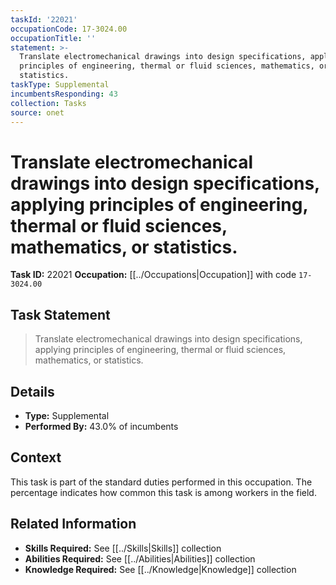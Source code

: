 ```yaml
---
taskId: '22021'
occupationCode: 17-3024.00
occupationTitle: ''
statement: >-
  Translate electromechanical drawings into design specifications, applying
  principles of engineering, thermal or fluid sciences, mathematics, or
  statistics.
taskType: Supplemental
incumbentsResponding: 43
collection: Tasks
source: onet
---
```

# Translate electromechanical drawings into design specifications, applying principles of engineering, thermal or fluid sciences, mathematics, or statistics.

**Task ID:** 22021
**Occupation:** [[../Occupations|Occupation]] with code `17-3024.00`

## Task Statement

> Translate electromechanical drawings into design specifications, applying principles of engineering, thermal or fluid sciences, mathematics, or statistics.

## Details

- **Type:** Supplemental
- **Performed By:** 43.0% of incumbents

## Context

This task is part of the standard duties performed in this occupation. The percentage indicates how common this task is among workers in the field.

## Related Information

- **Skills Required:** See [[../Skills|Skills]] collection
- **Abilities Required:** See [[../Abilities|Abilities]] collection
- **Knowledge Required:** See [[../Knowledge|Knowledge]] collection
